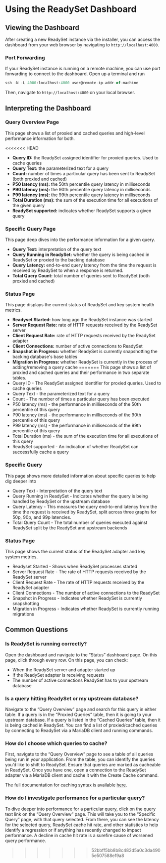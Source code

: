 # Using the ReadySet Dashboard

## Viewing the Dashboard

After creating a new ReadySet instance via the installer, you can access the dashboard from your web browser by navigating to
 `http://localhost:4000`.

### Port Forwarding
If your ReadySet instance is running on a remote machine, you can use port forwarding to connect to the dashboard. Open up a terminal and run

```Javascript
ssh -N -L 4000:localhost:4000 user@remote-ip-addr-of-machine
```

Then, navigate to `http://localhost:4000` on your local browser.

## Interpreting the Dashboard 

### Query Overview Page
This page shows a list of proxied and cached queries and high-level performance information for both. 

<<<<<<< HEAD
- **Query ID:** the ReadySet assigned identifier for proxied queries. Used to cache queries
- **Query Text:** the parameterized text for a query
- **Count:** number of times a particular query has been sent to ReadySet (both proxied and cached)
- **P50 latency (ms):** the 50th percentile query latency in milliseconds
- **P90 latency (ms):** the 90th percentile query latency in milliseconds
- **P99 latency (ms):** the 99th percentile query latency in milliseconds
- **Total Duration (ms):** the sum of the execution time for all executions of the given query
- **ReadySet supported:** indicates whether ReadySet supports a given query

### Specific Query Page
This page deep dives into the performance information for a given query. 
- **Query Text:** interpretation of the query text
- **Query Running in ReadySet:** whether the query is being cached in ReadySet or proxied to the backing database
- **Query Latency:** end-to-end query latency from the time the request is received by ReadySet to when a response is returned.
- **Total Query Count:** total number of queries sent to ReadySet (both proxied and cached)

### Status Page
This page displays the current status of ReadySet and key system health metrics. 
- **Readyset Started:** how long ago the ReadySet instance was started
- **Server Request Rate:** rate of HTTP requests received by the ReadySet server
- **Client Request Rate:** rate of HTTP requests received by the ReadySet adapter
- **Client Connections:** number of active connections to ReadySet
- **Snapshot in Progress:** whether ReadySet is currently snapshotting the backing database's base tables
- **Migration in Progress:** whether ReadySet is currently in the process of adding/removing a query cache
=======
This page shows a list of proxied and cached queries and their performance in two separate tables. 
- Query ID - The ReadySet assigned identifier for proxied queries. Used to cache queries
- Query Text - the parameterized text for a query
- Count - The number of times a particular query has been executed
- P50 latency (ms) - the performance in milliseconds of the 50th percentile of this query
- P90 latency (ms) - the performance in milliseconds of the 90th percentile of this query
- P99 latency (ms) - the performance in milliseconds of the 99th percentile of this query
- Total Duration (ms) - the sum of the execution time for all executions of this query
- ReadySet supported - An indication of whether ReadySet can successfully cache a query

### Specific Query
This page shows more detailed information about specific queries to help dig deeper into

- Query Text - Interpretation of the query text
- Query Running in ReadySet - Indicates whether the query is being handled by ReadySet or the upstream database
- Query Latency - This measures the query end-to-end latency from the time the request is received by ReadySet, split across three graphs for 50p, 90p, and 99p latencies.
- Total Query Count - The total number of queries executed against ReadySet split by the ReadySet and upstream backends

### Status Page
This page shows the current status of the ReadySet adapter and key system metrics. 

- Readyset Started - Shows when ReadySet processes started
- Server Request Rate - The rate of HTTP requests received by the ReadySet server
- Client Request Rate - The rate of HTTP requests received by the ReadySet adapter
- Client Connections - The number of active connections to the ReadySet
- Snapshot in Progress - Indicates whether ReadySet is currently snapshotting
- Migration in Progress - Indicates whether ReadySet is currently running migrations


## Common Questions

### Is ReadySet is running correctly?​
Open the dashboard and navigate to the “Status” dashboard page. On this page, click through every row. On this page, you can check:
- When the ReadySet server and adapter started up
- If the ReadySet adapter is receiving requests
- The number of active connections ReadySet has to your upstream database

### Is a query hitting ReadySet or my upstream database?​

Navigate to the “Query Overview” page and search for this query in either table. If a query is in the “Proxied Queries” table, then it is going to your upstream database. If a query is listed in the “Cached Queries” table, then it is being cached in ReadySet. You can find a list of proxied/cached queries by connecting to ReadySet via a MariaDB client and running commands.

### How do I choose which queries to cache?
First, navigate to the “Query Overview” page to see a table of all queries being run in your application. From the table, you can identify the queries you’d like to shift to ReadySet. Ensure that queries are marked as cacheable in ReadySet. Once you have one, open a connection to the ReadySet adapter via a MariaDB client and cache it with the Create Cache command.

The full documentation for caching syntax is available [here](/using/caching).

### How do I investigate performance for a particular query​?
To dive deeper into performance for a particular query, click on the query text link on the “Query Overview” page. This will take you to the “Specific Query” page, with that query selected. From there, you can see the latency for the selected query, ReadySet cache hit rate, and other statistics to help identify a regression or if anything has recently changed to impact performance. A decline in cache hit rate is a surefire cause of worsened query performance.

>>>>>>> 52bbff5bb8b8c482d5a0c3da4905e507588ef9a8
